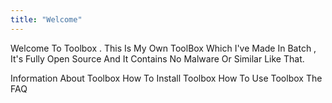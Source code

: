 ```yaml
---
title: "Welcome"
---
```


Welcome To Toolbox . This Is My Own ToolBox Which I've Made In Batch , It's Fully Open Source And It Contains No Malware Or Similar Like That.

<CardGroup cols={2}>
  <Card title="Information" icon="Info" href="https://toolbox.mintlify.app/Info">
    Information About Toolbox
  </Card>

  <Card title="Installation" icon="down" href="https://toolbox.mintlify.app/Installation">
    How To Install Toolbox
  </Card>

  <Card title="Usage" icon="computer-mouse" href="https://toolbox.mintlify.app/Usage">
    How To Use Toolbox
  </Card>

  <Card title="FAQ" icon="question" href="https://toolbox.mintlify.app/FAQ">
    The FAQ
  </Card>
</CardGroup>